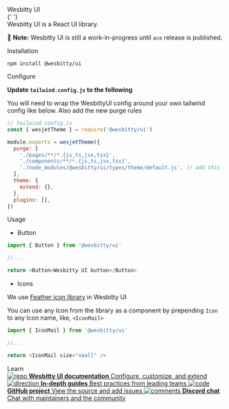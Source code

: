 

<Meta title="Wesbitty UI" />

<style>
  {`
  .firstheading {
    --mediumdark: '#999999';
    font-weight: 900;
    font-size: 20px;
    color: #000;
    letter-spacing: 3px;
    line-height: 24px;
    text-transform: uppercase;
    margin-bottom: 20px;
  }
    .heading {
    --mediumdark: '#999999';
    font-weight: 900;
    font-size: 13px;
    color: #000;
    letter-spacing: 2px;
    line-height: 24px;
    margin-bottom: 20px;
    margin-top: 20px;
  }
  .subheading {
    --mediumdark: '#999999';
    font-weight: 900;
    font-size: 13px;
    color: #000;
    letter-spacing: 2px;
    line-height: 24px;
    text-transform: uppercase;
    margin-bottom: 4px;
    margin-top: 40px;
  }

  .link-list {
    display: grid;
    grid-template-columns: 1fr;
    grid-template-rows: 1fr 1fr;
    row-gap: 10px;
  }

  @media (min-width: 620px) {
    .link-list {
      row-gap: 20px;
      column-gap: 20px;
      grid-template-columns: 1fr 1fr;
    }
  }

  @media all and (-ms-high-contrast:none) {
  .link-list {
      display: -ms-grid;
      -ms-grid-columns: 1fr 1fr;
      -ms-grid-rows: 1fr 1fr;
    }
  }

  .link-item {
    display: block;
    padding: 20px 30px 20px 15px;
    border: 1px solid #00000010;
    border-radius: 5px;
    transition: background 150ms ease-out, border 150ms ease-out, transform 150ms ease-out;
    color: #333333;
    display: flex;
    align-items: flex-start;
  }

  .link-item:hover {
    border-color: #1EA7FD50;
    transform: translate3d(0, -3px, 0);
    box-shadow: rgba(0, 0, 0, 0.08) 0 3px 10px 0;
  }

  .link-item:active {
    border-color: #1EA7FD;
    transform: translate3d(0, 0, 0);
  }

  .link-item strong {
    font-weight: 700;
    display: block;
    margin-bottom: 2px;
  }
  
  .link-item img {
    height: 40px;
    width: 40px;
    margin-right: 15px;
    flex: none;
  }

  .link-item span {
    font-size: 14px;
    line-height: 20px;
  }

  .tip {
    display: inline-block;
    border-radius: 1em;
    font-size: 11px;
    line-height: 12px;
    font-weight: 700;
    background: #E7FDD8;
    color: #66BF3C;
    padding: 4px 12px;
    margin-right: 10px;
    vertical-align: top;
  }

  .tip-wrapper {
    font-size: 13px;
    line-height: 20px;
    margin-top: 40px;
    margin-bottom: 40px;
  }

  .tip-wrapper code {
    font-size: 12px;
    display: inline-block;
  }

  
  `}
</style>

<div class="firstheading">Wesbitty UI</div>{' '}

<div class="heading">Wesbitty UI is a React UI library.</div>

🚧 **Note:** Wesbitty UI is still a work-in-progress until `ace` release is published.

<div class="subheading">Installation</div>

```cli
npm install @wesbitty/ui
```

<div class="subheading">Configure</div>

**Update `tailwind.config.js` to the following**

You will need to wrap the WesbittyUI config around your own tailwind config like below.
Also add the new purge rules

```js
// tailwind.config.js
const { wesjetTheme } = require('@wesbitty/ui')

module.exports = wesjetTheme({
  purge: [
    './pages/**/*.{js,ts,jsx,tsx}',
    './components/**/*.{js,ts,jsx,tsx}',
    './node_modules/@wesbitty/ui/types/theme/default.js', // add this
  ],
  theme: {
    extend: {},
  },
  plugins: [],
})
```

<div class="subheading">Usage</div>

- Button

```js
import { Button } from '@wesbitty/ui'

//...

return <Button>Wesbitty UI button</Button>
```

- Icons

We use [Feather icon library](https://feathericons.com/) in Wesbitty UI

You can use any Icon from the library as a component by prepending `Icon` to any Icon name, like, `<IconMail>`

```js
import { IconMail } from '@wesbitty/ui'

//...

return <IconMail size="small" />
```

<div class="subheading">Learn</div>

<div class="link-list">
  <a class="link-item" href="https://github.com/wesbitty/ui" target="_blank">
    <img src={Repo} alt="repo" />
    <span>
      <strong>Wesbitty UI documentation</strong>
      Configure, customize, and extend
    </span>
  </a>
  <a class="link-item" href="https://github.com/wesbitty/ui" target="_blank">
    <img src={Direction} alt="direction" />
    <span>
      <strong>In-depth guides</strong>
      Best practices from leading teams
    </span>
  </a>
  <a class="link-item" href="https://github.com/wesbitty/ui" target="_blank">
    <img src={Code} alt="code" />
    <span>
      <strong>GitHub project</strong>
      View the source and add issues
    </span>
  </a>
  <a class="link-item" href="https://discord.gg/UUt2PJb" target="_blank">
    <img src={Comments} alt="comments" />
    <span>
      <strong>Discord chat</strong>
      Chat with maintainers and the community
    </span>
  </a>
</div>
